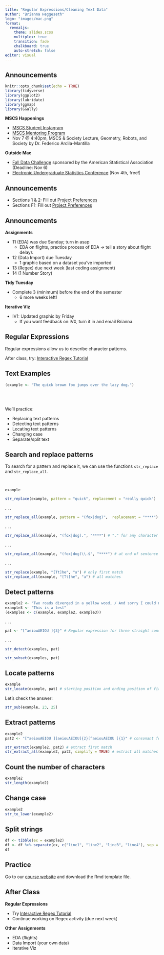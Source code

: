```yaml
---
title: "Regular Expressions/Cleaning Text Data"
author: "Brianna Heggeseth"
logo: "images/mac.png"
format: 
  revealjs:
    theme: slides.scss
    multiplex: true
    transition: fade
    chalkboard: true
    auto-stretch: false
editor: visual
---
```


## Announcements {.unnumbered .smaller}

```r
knitr::opts_chunk$set(echo = TRUE)
library(tidyverse)
library(ggplot2)
library(lubridate)
library(ggmap)
library(GGally)
```

**MSCS Happenings**

-   [MSCS Student Instagram](https://www.instagram.com/macalestermscs/)
-   [MSCS Mentoring Program](https://docs.google.com/forms/d/e/1FAIpQLSczyKV1hOrfi0dQscSFSPhfgc_LJUl4TOGdb6B4Q5lQF-TmuQ/viewform?vc=0&c=0&w=1&flr=0)
-   Nov 7 \@ 4:40pm, MSCS & Society Lecture, Geometry, Robots, and Society by Dr. Federico Ardila-Mantilla

**Outside Mac**

-   [Fall Data Challenge](https://thisisstatistics.org/falldatachallenge/) sponsored by the American Statistical Association (Deadline: Nov 6)
-   [Electronic Undergraduate Statistics Conference](https://www.causeweb.org/usproc/eusr/2022) (Nov 4th, free!)


## Announcements {.unnumbered .smaller}

- Sections 1 & 2: Fill out [Project Preferences](https://forms.gle/K7WUVHNUoAVmW6ad8)
- Sections F1: Fill out [Project Preferences](https://forms.gle/ki2ncr9YdstWjBL59)

## Announcements {.unnumbered .smaller}

**Assignments**

- 11 (EDA) was due Sunday; turn in asap 
  - EDA on flights, practice process of EDA -> tell a story about flight delays
- 12 (Data Import) due Tuesday 
  - 1 graphic based on a dataset you've imported
- 13 (Regex) due next week (last coding assignment)
- 14 (1 Number Story) 

**Tidy Tuesday**

- Complete 3 (minimum) before the end of the semester
  - 6 more weeks left!

**Iterative Viz**

- IV1: Updated graphic by Friday
  - If you want feedback on IV0, turn it in and email Brianna.

## Regular Expressions

Regular expressions allow us to describe character patterns. 

After class, try: [Interactive Regex Tutorial](https://regexone.com/)

## Text Examples

```r
(example <- "The quick brown fox jumps over the lazy dog.")
```

<br>
<br>

We'll practice:

- Replacing text patterns
- Detecting text patterns
- Locating text patterns
- Changing case
- Separate/split text

## Search and replace patterns {-}

To search for a pattern and replace it, we can use the functions `str_replace` and `str_replace_all`.

<br>

```r
example
```

```r
str_replace(example, pattern = "quick", replacement = "really quick")
```

. . .

```r
str_replace_all(example, pattern = "(fox|dog)",  replacement = "****") 
```

. . .

```r
str_replace_all(example, "(fox|dog).", "****") # "." for any character
```

. . .

```r
str_replace_all(example, "(fox|dog)\\.$", "****") # at end of sentence only, "\\." only for a period
```

. . .


```r
str_replace(example, "[Tt]he", "a") # only first match
str_replace_all(example, "[Tt]he", "a") # all matches
```




## Detect patterns {-}

```r
example2 <- "Two roads diverged in a yellow wood, / And sorry I could not travel both / And be one traveler, long I stood / And looked down one as far as I could"
example3 <- "This is a test"
(examples <- c(example, example2, example3))
```
. . .

```r
pat <- "[^aeiouAEIOU ]{3}" # Regular expression for three straight consonants. Note that I've excluded spaces as well
```

. . .

```r
str_detect(examples, pat) 

str_subset(examples, pat)
```

## Locate patterns  {-}

```r
example
str_locate(example, pat) # starting position and ending position of first match
```

Let's check the answer:

```r
str_sub(example, 23, 25)
```

## Extract patterns {-}

```r
example2
pat2 <- "[^aeiouAEIOU ][aeiouAEIOU]{2}[^aeiouAEIOU ]{1}" # consonant followed by two vowels followed by a consonant

str_extract(example2, pat2) # extract first match
str_extract_all(example2, pat2, simplify = TRUE) # extract all matches
```

## Count the number of characters {-}

```r
example2
str_length(example2)
```

## Change case {-}

```r
example2
str_to_lower(example2)
```

## Split strings  {-}

```r
df <- tibble(ex = example2)
df <- df %>% separate(ex, c("line1", "line2", "line3", "line4"), sep = " / ")
df
```


## Practice  {-}

Go to our [course website](https://bcheggeseth.github.io/112_fall_2022/) and download the Rmd template file. 


## After Class  {-}

**Regular Expressions**

- Try [Interactive Regex Tutorial](https://regexone.com/)
- Continue working on Regex activity (due next week)

**Other Assignments**

- EDA (flights)
- Data Import (your own data)
- Iterative Viz
